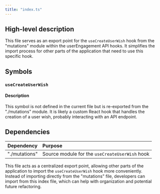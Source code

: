```yaml
---
title: "index.ts"
---
```


## High-level description
This file serves as an export point for the `useCreateUserWish` hook from the "mutations" module within the userEngagement API hooks. It simplifies the import process for other parts of the application that need to use this specific hook.

## Symbols

### `useCreateUserWish`
#### Description
This symbol is not defined in the current file but is re-exported from the "./mutations" module. It is likely a custom React hook that handles the creation of a user wish, probably interacting with an API endpoint.

## Dependencies
| Dependency | Purpose |
|:-----------|:--------|
| "./mutations" | Source module for the `useCreateUserWish` hook |

This file acts as a centralized export point, allowing other parts of the application to import the `useCreateUserWish` hook more conveniently. Instead of importing directly from the "mutations" file, developers can import from this index file, which can help with organization and potential future refactoring.